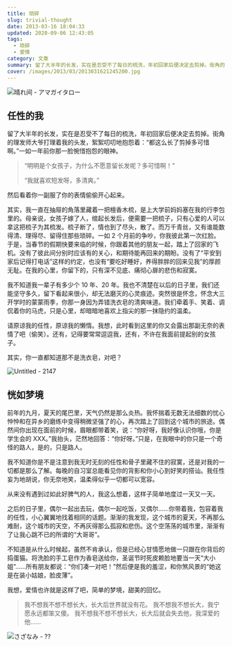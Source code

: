 ```yaml
---
title: 琐碎
slug: trivial-thought
date: 2013-03-16 18:04:33
updated: 2020-09-06 12:43:05
tags:
  - 琐碎
  - 爱情
category: 文章
summary: 留了大半年的长发，实在是忍受不了每日的梳洗，年初回家后便决定去剪掉。街角的理发师大爷打理着我的头发，絮絮叨叨地抱怨着：“都这么长了剪掉多可惜啊。”一如一年前你那一脸惋惜抱怨的眼神。
cover: /images/2013/03/2013031621245200.jpg
---
```


![晴れ间 - アマガイタロー](/images/2013/03/2013031621203200.jpg)

<MusicPlayer netease={2098472572} />

## 任性的我

留了大半年的长发，实在是忍受不了每日的梳洗，年初回家后便决定去剪掉。街角的理发师大爷打理着我的头发，絮絮叨叨地抱怨着：“都这么长了剪掉多可惜啊。”一如一年前你那一脸惋惜抱怨的眼神。

> “明明是个女孩子，为什么不愿意留长发呢？多可惜啊！”
>
> “我就喜欢短发呀，多清爽。”

然后看着你一副服了你的表情偷偷开心起来。

其实，我一直在抽屉的角落里藏着一把檀香木梳，是上大学前妈妈塞在我的行李包里的。母亲说，女孩子嫁了人，绾起长发后，便需要一把梳子，只有心爱的人可以拿这把梳子为其梳发。梳子断了，情也到了尽头，散了。而万千青丝，又有谁能数得清、理得尽、留得住那些琐碎。一如 2 个月前的争吵，你我彼此第一次红脸。于是，当春节的假期快要来临的时候，你跟着其他的朋友一起，踏上了回家的飞机。没有了彼此间分别时应该有的关心，和期待能再回来的期盼。没有了“平安到家后记得打电话”这样的约定，也没有“要吃好睡好，养得胖胖的回来见我”的厚颜无耻。在我的心里，你留下的，只有深不见底、痛彻心扉的悲伤和寂寞。

我不知道我一辈子有多少个 10 年、20 年。我也不清楚在以后的日子里，我们还能坚守多久，留下看起来很小，却无法磨灭的心灵痕迹。突然很是怀念，怀念大三开学时的蒙蒙雨季，你那一身因为弄错洗衣皂的清爽味道。我们牵着手、笑着、调侃着你的马虎，只是心里，却暗暗地喜欢上指尖的那一抹隐约的温柔。

请原谅我的任性，原谅我的懒惰。我想，此时看到这里的你又会露出那副无奈的表情了吧（偷笑）。还有，记得要常常逗逗我，还有，不许在我面前提起别的女孩子。

其实，你一直都知道那不是洗衣皂，对吧？

![Untitled - 2147](/images/2013/03/2013031621223800.jpg)

## 恍如梦境

前年的九月，夏天的尾巴里，天气仍然是那么炎热。我怀揣着无数无法细数的忧心忡忡和在异乡的磨练中变得稍微坚强了的心，再次踏上了回到这个城市的旅途。偶然间你出现在面前的时候，眉眼都带着笑，说：“你好呀，我好像认识你哦，你是学生会的 XXX。”我抬头，茫然地回答：“你好呀。”只是，在我眼中的你只是一个奇怪的路人，是的，只是路人。

我不知道你是不是注意到我无时无刻的任性和骨子里藏不住的寂寞，还是对我的一切都是那么了解。每晚的自习室总能看见你的背影和你小心到好笑的搭讪。我任性妄为地胡说，你无奈地笑，温柔得似乎一切都可以宽容。

从来没有遇到过如此好脾气的人，我这么想着，这样子简单地度过一天又一天。

之后的日子里，偶尔一起出去玩，偶尔一起吃饭，又偶尔……你带着我，包容着我的任性，小心翼翼地找着相同的话题。渐渐的我发现，这个城市的夏天，不再那么难耐，这个城市的天空，不再灰得那么孤寂和悲伤。这个空荡荡的城市里，渐渐有了让我心跳不已的所谓的“大哥哥”。

不知道是从什么时候起，虽然不肯承认，但是已经心甘情愿地做一只跟在你背后的捣蛋猫。将洗脸的手工皂作为香皂送给你，圣诞节时死皮赖脸地要当一天“大小姐”……所有朋友都说：“你们凑一对吧！”然后便是我的羞涩，和你煞风景的“她这是在装小姑娘，脸皮薄”。

我想，爱情也许就是这样了吧，简单的梦境，甜美的回忆。

> 我不想我不想不想长大，长大后世界就没有花。
> 我不想我不想长大，我宁愿永远都笨又傻。
> 我不想我不想不想长大，长大后就会失去他，我深爱的他……

![さざなみ - ??](/images/2013/03/2013031621265500.jpg)
